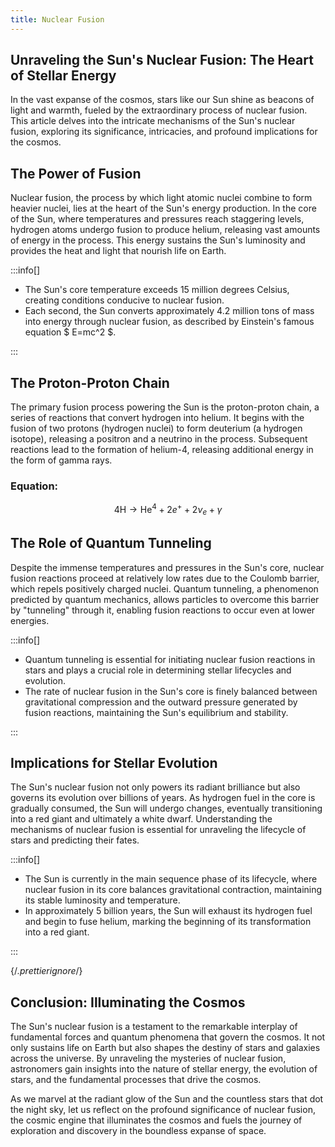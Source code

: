 ```yaml
---
title: Nuclear Fusion
---
```




## Unraveling the Sun's Nuclear Fusion: The Heart of Stellar Energy

In the vast expanse of the cosmos, stars like our Sun shine as beacons of light and warmth, fueled by the extraordinary process of nuclear fusion. This article delves into the intricate mechanisms of the Sun's nuclear fusion, exploring its significance, intricacies, and profound implications for the cosmos.

## The Power of Fusion

Nuclear fusion, the process by which light atomic nuclei combine to form heavier nuclei, lies at the heart of the Sun's energy production. In the core of the Sun, where temperatures and pressures reach staggering levels, hydrogen atoms undergo fusion to produce helium, releasing vast amounts of energy in the process. This energy sustains the Sun's luminosity and provides the heat and light that nourish life on Earth.


<Admonition type="tip" icon="💡" title="Did you know...">

</Admonition>

:::info[]

- The Sun's core temperature exceeds 15 million degrees Celsius, creating conditions conducive to nuclear fusion.
- Each second, the Sun converts approximately 4.2 million tons of mass into energy through nuclear fusion, as described by Einstein's famous equation $ E=mc^2 $.

:::


## The Proton-Proton Chain

The primary fusion process powering the Sun is the proton-proton chain, a series of reactions that convert hydrogen into helium. It begins with the fusion of two protons (hydrogen nuclei) to form deuterium (a hydrogen isotope), releasing a positron and a neutrino in the process. Subsequent reactions lead to the formation of helium-4, releasing additional energy in the form of gamma rays.

### Equation:

$$
4 \text{H} \rightarrow \text{He}^4 + 2 e^+ + 2 \nu_e + \gamma
$$

## The Role of Quantum Tunneling

Despite the immense temperatures and pressures in the Sun's core, nuclear fusion reactions proceed at relatively low rates due to the Coulomb barrier, which repels positively charged nuclei. Quantum tunneling, a phenomenon predicted by quantum mechanics, allows particles to overcome this barrier by "tunneling" through it, enabling fusion reactions to occur even at lower energies.


<Admonition type="tip" icon="💡" title="Did you know...">

</Admonition>


:::info[]

- Quantum tunneling is essential for initiating nuclear fusion reactions in stars and plays a crucial role in determining stellar lifecycles and evolution.
- The rate of nuclear fusion in the Sun's core is finely balanced between gravitational compression and the outward pressure generated by fusion reactions, maintaining the Sun's equilibrium and stability.

:::

## Implications for Stellar Evolution

The Sun's nuclear fusion not only powers its radiant brilliance but also governs its evolution over billions of years. As hydrogen fuel in the core is gradually consumed, the Sun will undergo changes, eventually transitioning into a red giant and ultimately a white dwarf. Understanding the mechanisms of nuclear fusion is essential for unraveling the lifecycle of stars and predicting their fates.

<Admonition type="tip" icon="💡" title="Did you know...">

</Admonition>


:::info[]

- The Sun is currently in the main sequence phase of its lifecycle, where nuclear fusion in its core balances gravitational contraction, maintaining its stable luminosity and temperature.
- In approximately 5 billion years, the Sun will exhaust its hydrogen fuel and begin to fuse helium, marking the beginning of its transformation into a red giant.

:::

{/*.prettierignore*/}

## Conclusion: Illuminating the Cosmos

The Sun's nuclear fusion is a testament to the remarkable interplay of fundamental forces and quantum phenomena that govern the cosmos. It not only sustains life on Earth but also shapes the destiny of stars and galaxies across the universe. By unraveling the mysteries of nuclear fusion, astronomers gain insights into the nature of stellar energy, the evolution of stars, and the fundamental processes that drive the cosmos.

As we marvel at the radiant glow of the Sun and the countless stars that dot the night sky, let us reflect on the profound significance of nuclear fusion, the cosmic engine that illuminates the cosmos and fuels the journey of exploration and discovery in the boundless expanse of space.
